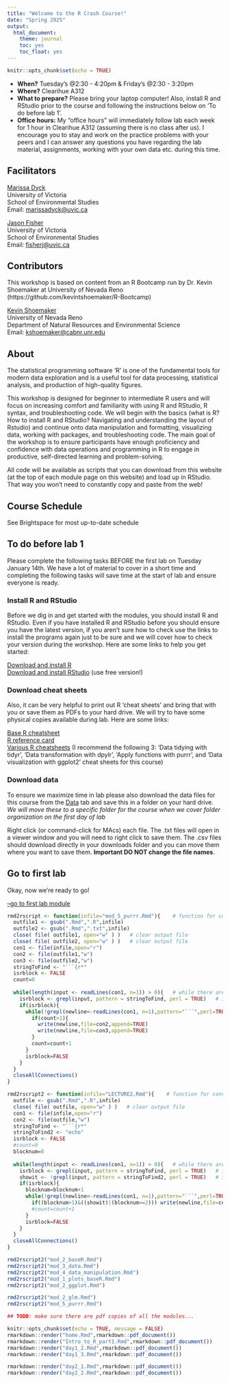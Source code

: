 ```yaml
---
title: "Welcome to the R Crash Course!"
date: "Spring 2025"
output:
  html_document:
    theme: journal
    toc: yes
    toc_float: yes
---
```


```r
knitr::opts_chunk$set(echo = TRUE)
```

 * **When?** Tuesday's @2:30 - 4:20pm & Friday's @2:30 - 3:20pm       
 * **Where?** Clearihue A312        
 * **What to prepare?** Please bring your laptop computer! Also, install R and RStudio prior to the course and following the instructions below on 'To do before lab 1'.    
 * **Office hours:** My "office hours" will immediately follow lab each week for 1 hour in Clearihue A312 (assuming there is no class after us). I encourage you to stay and work on the practice problems with your peers and I can answer any questions you have regarding the lab material, assignments, working with your own data etc. during this time.   
 
## Facilitators
[Marissa Dyck](https://github.com/marissadyck)  
University of Victoria    
School of Environmental Studies     
Email: [marissadyck@uvic.ca](mailto:marissadyck@uvic.ca)   

[Jason Fisher](http://www.acmelab.ca/the-lab.html)  
University of Victoria    
School of Environmental Studies   
Email: [fisherj@uvic.ca](mailto:fisherj@uvic.ca)   

## Contributors
This workshop is based on content from an R Bootcamp run by Dr. Kevin Shoemaker at University of Nevada Reno (https://github.com/kevintshoemaker/R-Bootcamp)

[Kevin Shoemaker](http://naes.unr.edu/shoemaker/)	
University of Nevada Reno  
Department of Natural Resources and Environmental Science       
Email: [kshoemaker@cabnr.unr.edu](mailto:kshoemaker@cabnr.unr.edu)

## About

The statistical programming software 'R' is one of the fundamental tools for modern data exploration and is a useful tool for data processing, statistical analysis,  and production of high-quality figures. 

This workshop is designed for beginner to intermediate R users and will focus on increasing comfort and familiarity with using R and RStudio, R syntax, and troubleshooting code. We will begin with the basics (what is R? How to install R and RStudio? Navigating and understanding the layout of Rstudio) and continue onto data manipulation and formatting, visualizing data, working with packages, and troubleshooting code. The main goal of the workshop is to ensure participants have enough proficiency and confidence with data operations and programming in R to engage in productive, self-directed learning and problem-solving.  

All code will be available as scripts that you can download from this website (at the top of each module page on this website) and load up in RStudio. That way you won't need to constantly copy and paste from the web!  

## Course Schedule

See Brightspace for most up-to-date schedule        

## To do before lab 1

Please complete the following tasks BEFORE the first lab on Tuesday January 14th. We have a lot of material to cover in a short time and completing the following tasks will save time at the start of lab and ensure everyone is ready.

### Install R and RStudio

Before we dig in and get started with the modules, you should install R and RStudio. Even if you have installed R and RStudio before you should ensure you have the latest version, if you aren't sure how to check use the links to install the programs again just to be sure and we will cover how to check your version during the workshop. Here are some links to help you get started:

[Download and install R](https://cran.r-project.org/)        
[Download and install RStudio](https://www.rstudio.com/products/rstudio/download/)    (use free version!)      


### Download cheat sheets
Also, it can be very helpful to print out R 'cheat sheets' and bring that with you or save them as PDFs to your hard drive. We will try to have some physical copies available during lab. Here are some links:

[Base R cheatsheet](https://iqss.github.io/dss-workshops/R/Rintro/base-r-cheat-sheet.pdf)           
[R reference card](https://cran.r-project.org/doc/contrib/Short-refcard.pdf)  
[Various R cheatsheets](https://posit.co/resources/cheatsheets/?type=posit-cheatsheets&_page=2/) (I recommend the following 3: 'Data tidying with tidyr', 'Data transformation with dpylr', 'Apply functions with purrr', and 'Data visualization with ggplot2' cheat sheets for this course)

### Download data

To ensure we maximize time in lab please also download the data files for this course from the [Data](data.html) tab and save this in a folder on your hard drive. *We will move these to a specific folder for the course when we cover folder organization on the first day of lab*

Right click (or command-click for MAcs) each file. The .txt files will open in a viewer window and you will need to right click to save them. The .csv files should download directly in your downloads folder and you can move them where you want to save them. **Important DO NOT change the file names**.


## Go to first lab

Okay, now we're ready to go!


[--go to first lab module](mod_1_R101.html)




```r
rmd2rscript <- function(infile="mod_5_purrr.Rmd"){    # function for converting markdown to scripts
  outfile1 <- gsub(".Rmd",".R",infile)
  outfile2 <- gsub(".Rmd",".txt",infile)
  close( file( outfile1, open="w" ) )   # clear output file
  close( file( outfile2, open="w" ) )   # clear output file
  con1 <- file(infile,open="r")
  con2 <- file(outfile1,"w")
  con3 <- file(outfile2,"w")
  stringToFind <- "```{r*"
  isrblock <- FALSE
  count=0
  
  while(length(input <- readLines(con1, n=1)) > 0){   # while there are still lines to be read
    isrblock <- grepl(input, pattern = stringToFind, perl = TRUE)   # is it the start of an R block?
    if(isrblock){
      while(!grepl(newline<-readLines(con1, n=1),pattern="```",perl=TRUE)){
        if(count>1){
          write(newline,file=con2,append=TRUE)
          write(newline,file=con3,append=TRUE)
        }
        count=count+1
      }
      isrblock=FALSE
    }
  }
  closeAllConnections()
}

rmd2rscript2 <- function(infile="LECTURE2.Rmd"){    # function for converting markdown to scripts
  outfile <- gsub(".Rmd",".R",infile)
  close( file( outfile, open="w" ) )   # clear output file
  con1 <- file(infile,open="r")
  con2 <- file(outfile,"w")
  stringToFind <- "```{r*"
  stringToFind2 <- "echo"
  isrblock <- FALSE
  #count=0
  blocknum=0
  
  while(length(input <- readLines(con1, n=1)) > 0){   # while there are still lines to be read
    isrblock <- grepl(input, pattern = stringToFind, perl = TRUE)   # is it the start of an R block?
    showit <- !grepl(input, pattern = stringToFind2, perl = TRUE)   # is it hidden (echo=FALSE)
    if(isrblock){
      blocknum=blocknum+1
      while(!grepl(newline<-readLines(con1, n=1),pattern="```",perl=TRUE)){
        if((blocknum>1)&((showit)|(blocknum==2))) write(newline,file=con2,append=TRUE)
        #count=count+1
      }
      isrblock=FALSE
    }
  }
  closeAllConnections()
}

```


```r

rmd2rscript2("mod_2_baseR.Rmd")
rmd2rscript2("mod_3_data.Rmd")
rmd2rscript2("mod_4_data_manipulation.Rmd")
rmd2rscript2("mod_1_plots_baseR.Rmd")
rmd2rscript2("mod_2_ggplot.Rmd")

rmd2rscript2("mod_2_glm.Rmd")
rmd2rscript2("mod_5_purrr.Rmd")

## TODO: make sure there are pdf copies of all the modules... 

knitr::opts_chunk$set(echo = TRUE, message = FALSE)
rmarkdown::render("home.Rmd",rmarkdown::pdf_document())
rmarkdown::render("Intro_to_R_part1.Rmd",rmarkdown::pdf_document())
rmarkdown::render("day1_2.Rmd",rmarkdown::pdf_document())
rmarkdown::render("day1_3.Rmd",rmarkdown::pdf_document())

rmarkdown::render("day2_1.Rmd",rmarkdown::pdf_document())
rmarkdown::render("day2_2.Rmd",rmarkdown::pdf_document())

```




